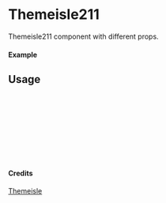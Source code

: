 
<Meta of={Themeisle211} title="Themeisle/Themeisle211" />

# Themeisle211

Themeisle211 component with different props.

#### Example

<Canvas of={Themeisle211.Primary} />

## Usage

```ts
import { Themeisle211 } from "yadl-ui";

const Example = () => {
  return (
      <Themeisle211 />
  );
};

export default Example;
```

#### Credits
[Themeisle](https://themeisle.com/illustrations)
